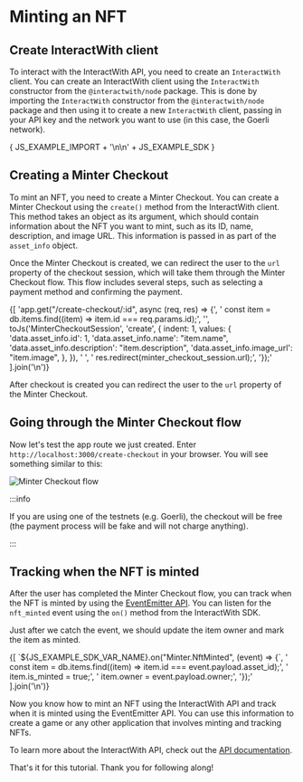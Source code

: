 
# Minting an NFT

## Create InteractWith client

To interact with the InteractWith API, you need to create an `InteractWith` client. You can create an InteractWith client using the `InteractWith` constructor from the `@interactwith/node` package. This is done by importing the `InteractWith` constructor from the `@interactwith/node` package and then using it to create a new `InteractWith` client, passing in your API key and the network you want to use (in this case, the Goerli network).

<CodeBlock language="js">
{ JS_EXAMPLE_IMPORT + '\n\n' + JS_EXAMPLE_SDK }
</CodeBlock>

## Creating a Minter Checkout

To mint an NFT, you need to create a Minter Checkout. You can create a Minter Checkout using the `create()` method from the InteractWith client. This method takes an object as its argument, which should contain information about the NFT you want to mint, such as its ID, name, description, and image URL. This information is passed in as part of the `asset_info` object.

Once the Minter Checkout is created, we can redirect the user to the `url` property of the checkout session, which will take them through the Minter Checkout flow. This flow includes several steps, such as selecting a payment method and confirming the payment.

<CodeBlock language="js">
{[
  'app.get("/create-checkout/:id", async (req, res) => {',
  '  const item = db.items.find((item) => item.id === req.params.id);',
  '',
  toJs('MinterCheckoutSession', 'create', {
    indent: 1,
    values: {
      'data.asset_info.id': 1,
      'data.asset_info.name': "item.name",
      'data.asset_info.description': "item.description",
      'data.asset_info.image_url': "item.image",
    },
  }),
  '  ',
  '  res.redirect(minter_checkout_session.url);',
  '});'
].join('\n')}
</CodeBlock>

After checkout is created you can redirect the user to the `url` property of the Minter Checkout.

## Going through the Minter Checkout flow

Now let's test the app route we just created. Enter `http://localhost:3000/create-checkout` in your browser. You will see something similar to this:

![Minter Checkout flow](https://blog.webdevsimplified.com/articleAssets/2021-07/stripe-checkout/stripe-checkout.jpg)

:::info

If you are using one of the testnets (e.g. Goerli), the checkout will be free (the payment process will be fake and will not charge anything).

:::

## Tracking when the NFT is minted

After the user has completed the Minter Checkout flow, you can track when the NFT is minted by using the [EventEmitter API](/docs/api/getting-started/event-emitters). You can listen for the `nft_minted` event using the `on()` method from the InteractWith SDK.

Just after we catch the event, we should update the item owner and mark the item as minted.

<CodeBlock language="js">
{[
  `${JS_EXAMPLE_SDK_VAR_NAME}.on("Minter.NftMinted", (event) => {`,
  '  const item = db.items.find((item) => item.id === event.payload.asset_id);',
  '  item.is_minted = true;',
  '  item.owner = event.payload.owner;',
  '});'
].join('\n')}
</CodeBlock>

Now you know how to mint an NFT using the InteractWith API and track when it is minted using the EventEmitter API. You can use this information to create a game or any other application that involves minting and tracking NFTs.

To learn more about the InteractWith API, check out the [API documentation](/docs/api/intro).

That's it for this tutorial. Thank you for following along!